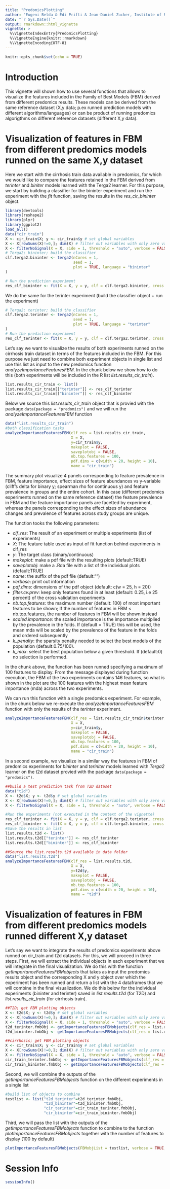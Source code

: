 ```yaml
---
title: "PredomicsPlotting"
author: "Eugeni Belda & Edi Prifti & Jean-Daniel Zucker, Institute of Research for Development (IRD), France"
date: "`r Sys.Date()`"
output: rmarkdown::html_vignette
vignette: >
  %\VignetteIndexEntry{PredomicsPlotting}
  %\VignetteEngine{knitr::rmarkdown}
  %\VignetteEncoding{UTF-8}
---
```


```r
knitr::opts_chunk$set(echo = TRUE)
```

# Introduction

This vignette will shown how to use several functions that allows to visualize the features included in the Family of Best Models (FBM) derived from different predomics results. These models can be derived from the same reference dataset (X,y data; p.ex runned prediction models with different algorithms/languages) or can be product of running predomics algorigthms on different reference datasets (different X,y data).

# Visualization of features in FBM from different predomics models runned on the same X,y dataset

Here we start with the cirrhosis train data available in predomics, for which we would like to compare the features retained in the FBM derived from *terinter* and *biniter* models learned with the Terga2 learner. For this purpose, we start by building a classifier for the bininter experiment and run the experiment with the *fit* function, saving the results in the *res_clr_bininter* object.

```r
library(devtools)
library(reshape2)
library(plyr)
library(ggplot2)
load_all()
data("cir_train")
X <- cir_train$X; y <- cir_train$y # set global variables
X <- X[rowSums(X)!=0,]; dim(X) # filter out variables with only zero values
X <- filterNoSignal(X = X, side = 1, threshold = "auto", verbose = FALSE); dim(X) 
# Terga2; bininter; build the classifier
clf.terga2.bininter <- terga2(nCores = 1, 
                              seed = 1, 
                              plot = TRUE, language = "bininter"
)
```

```r
# Run the prediction experiment
res_clf_bininter <- fit(X = X, y = y, clf = clf.terga2.bininter, cross.validate = TRUE, nfolds = 10)
```

We do the same for the terinter experiment (build the classifier object + run the experiment)

```r
# Terga2; terinter; build the classifier
clf.terga2.terinter <- terga2(nCores = 1, 
                              seed = 1, 
                              plot = TRUE, language = "terinter"
)
# Run the prediction experiment
res_clf_terinter <- fit(X = X, y = y, clf = clf.terga2.terinter, cross.validate = TRUE, nfolds = 10)
```

Let's say we want to visualize the results of both experiments runned on the cirrhosis train dataset in terms of the features included in the FBM. For this purpose we just need to combine both experiment objects in single list and use this list as input to the new predomics function *analyzeImportanceFeaturesFBM*. In the chunk below we show how to do this (both experiments will be included in the R list *list.results_cir_train*).

```r
list.results_cir_train <- list()
list.results_cir_train[["terinter"]] <- res_clf_terinter
list.results_cir_train[["bininter"]] <- res_clf_bininter
```

Below we source this *list.results_cir_train* object that is provied with the package `data(package = "predomics")` and we will run the *analyzeImportanceFeaturesFBM* function

```r
data("list.results_cir_train")
#both classification tasks
analyzeImportanceFeaturesFBM(clf_res = list.results_cir_train, 
                             X = X, 
                             y=cir_train$y, 
                             makeplot = FALSE,
                             saveplotobj = FALSE,
                             nb.top.features = 100, 
                             pdf.dims = c(width = 20, height = 10), 
                             name = "cir_train")
```

The summary plot visualize 4 panels corresponding to feature prevalence in FBM, feature importance, effect sizes of feature abundances vs y-variable (cliff's delta for binary y; spearman rho for continuous y) and feature prevalence in groups and the entire cohort. In this case (different predomics experiments runned on the same reference dataset) the feature prevalence in FBM and the feature importance panels are facetted by experiment, whereas the panels corresponding to the effect sizes of abundance changes and prevalence of features across study groups are unique. 

The function tooks the following parameters:

* *clf_res*:  The result of an experiment or multiple experiments (list of experiments)
* *X*: The feature table used as input of fit function behind experiments in clf_res
* *y*: The target class (binary/continuous)
* *makeplot*:  make a pdf file with the resulting plots (default:TRUE)
* *saveplotobj*: make a .Rda file with a list of the individual plots (default:TRUE)
* *name*: the suffix of the pdf file (default:"")
* *verbose*: print out information
* *pdf.dims*: dimensions of the pdf object (default: c(w = 25, h = 20))
* *filter.cv.prev*: keep only features found in at least (default: 0.25, i.e 25 percent) of the cross validation experiments 
* *nb.top.features*: the maximum number (default: 100) of most important features to be shown; If the number of features in FBM < nb.top.features, the number of features in FBM will be shown instead
* *scaled.importance*: the scaled importance is the importance multiplied by the prevalence in the folds. If (default = TRUE) this will be used, the mean mda will be scaled by the prevalence of the feature in the folds and ordered subsequently 
* *k_penalty*: the sparsity penalty needed to select the best models of the population (default:0.75/100).
* *k_max*: select the best population below a given threshold. If (default:0) no selection is performed.

In the chunk above, the function has been runned specifying a maximum of 100 features to display. From the message displayed during function execution, the FBM of the two experiments contains 146 features, so what is shown in the plot are the 100 features with the highest mean feature importance (mda) across the two experiments.

We can run this function with a single predomics experiment. For example, in the chunk below we re-execute the *analyzeImportanceFeaturesFBM* function with only the results of the *terinter* experiment.

```r
analyzeImportanceFeaturesFBM(clf_res = list.results_cir_train$terinter, 
                             X = X, 
                             y=cir_train$y, 
                             makeplot = FALSE,
                             saveplotobj = FALSE,
                             nb.top.features = 100, 
                             pdf.dims = c(width = 20, height = 10), 
                             name = "cir_train")
```

In a second example, we visualize in a similar way the features in FBM of predomics experiments for *bininter* and *teriniter* models learned with *Terga2* learner on the t2d dataset provied with the package `data(package = "predomics")`.

```r
##build a test prediction task from T2D dataset
data("t2d")
X <- t2d$X; y <- t2d$y # set global variables
X <- X[rowSums(X)!=0,]; dim(X) # filter out variables with only zero values
X <- filterNoSignal(X = X, side = 1, threshold = "auto", verbose = FALSE); dim(X) 
```

```r
#Run the experiments (not executed in the context of the vignette)
res_clf_terinter <- fit(X = X, y = y, clf = clf.terga2.terinter, cross.validate = TRUE, nfolds = 10)
res_clf_bininter <- fit(X = X, y = y, clf = clf.terga2.bininter, cross.validate = TRUE, nfolds = 10)
#Save the results in list
list.results.t2d <- list()
list.results.t2d[["terinter"]] <- res_clf_terinter
list.results.t2d[["bininter"]] <- res_clf_bininter
```

```r
##Source the list.results.t2d available in data folder
data("list.results.t2d")
analyzeImportanceFeaturesFBM(clf_res = list.results.t2d, 
                             X = X, 
                             y=t2d$y, 
                             makeplot = FALSE,
                             saveplotobj = FALSE,
                             nb.top.features = 100, 
                             pdf.dims = c(width = 20, height = 10), 
                             name = "t2d")

```


# Visualization of features in FBM from different predomics models runned different X,y dataset

Let's say we want to integrate the results of predomics experiments above runned on cir_train and t2d datasets. For this, we will proceed in three steps. First, we will extract the individual objects in each experiment that we will integrate in the final visualization. We do this with the function *getImportanceFeaturesFBMobjects* that takes as input the predomics results object and the corresponding X and y object over which the experiment has been runned and return a list with the 4 dataframes that we will combine in the final visualization. We do this below for the individual experiments (bininter and terinter) saved in *list.results.t2d* (for T2D) and *list.results_cir_train* (for cirrhosis train).

```r
##T2D; get FBM plotting objects
X <- t2d$X; y <- t2d$y # set global variables
X <- X[rowSums(X)!=0,]; dim(X) # filter out variables with only zero values
X <- filterNoSignal(X = X, side = 1, threshold = "auto", verbose = FALSE); dim(X) 
t2d_terinter.fmbObj <- getImportanceFeaturesFBMobjects(clf_res = list.results.t2d$terinter, X = X, y = y, verbose = TRUE)
t2d_bininter.fmbObj <- getImportanceFeaturesFBMobjects(clf_res = list.results.t2d$bininter, X = X, y = y, verbose = TRUE)

##cirrhosis; get FBM plotting objects 
X <- cir_train$X; y <- cir_train$y # set global variables
X <- X[rowSums(X)!=0,]; dim(X) # filter out variables with only zero values
X <- filterNoSignal(X = X, side = 1, threshold = "auto", verbose = FALSE); dim(X) 
cir_train_terinter.fmbObj <- getImportanceFeaturesFBMobjects(clf_res = list.results_cir_train$terinter, X = X, y = y, verbose = TRUE)
cir_train_bininter.fmbObj <- getImportanceFeaturesFBMobjects(clf_res = list.results_cir_train$bininter, X = X, y = y, verbose = TRUE)
```

Second, we will combine the outputs of the *getImportanceFeaturesFBMobjects* function on the different experiments in a single list

```r
#build list of objects to combine
testlist <- list("t2d_terinter"=t2d_terinter.fmbObj,
                 "t2d_bininter"=t2d_bininter.fmbObj,
                 "cir_terinter"=cir_train_terinter.fmbObj,
                 "cir_bininter"=cir_train_bininter.fmbObj)
```

Third, we will pass the list with the outputs of the *getImportanceFeaturesFBMobjects* function to combine to the function *plotImportanceFeaturesFBMobjects* together with the number of features to display (100 by default)

```r
plotImportanceFeaturesFBMobjects(FBMobjList = testlist, verbose = TRUE, nb.top.features = 100, makeplot = FALSE)
```

# Session Info

```r
sessionInfo()
```